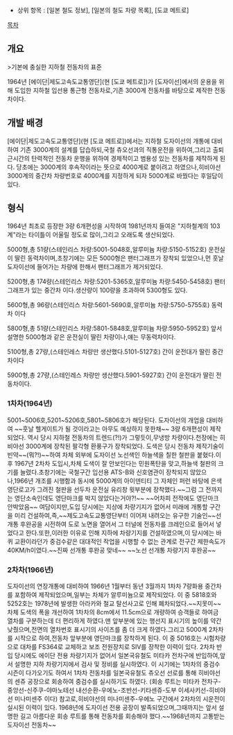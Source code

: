 * 상위 항목 : [일본 철도 정보], [일본의 철도 차량 목록], [도쿄 메트로]

[[목차]]

== 개요 ==
>기본에 충실한 지하철 전동차의 표준

1964년 [에이단|제도고속도교통영단](현 [도쿄 메트로])가 [도자이선]에서의 운용을 위해 도입한 지하철 입선용 통근형 전동차로,기존 3000계 전동차를 바탕으로 제작한 전동차이다.

== 개발 배경 ==
[에이단|제도고속도교통영단](현 [도쿄 메트로])에서는 지하철 도자이선의 개통에 대비하여 기존 3000계의 설계를 답습하되,국철 츄오선과의 직통운전을 위하여,그리고 출퇴근시간의 탄력적인 전동차 운행을 위하여 경제적이고 범용성 있는 전동차를 제작하게 된다.
당초에는 3000계의 후속작이라는 뜻으로 4000계로 붙이려고 하였으나,히비야선 3000계의 중간차 차량번호로 4000계를 지정하게 되자 5000계로 바꿨다는 후일담이 있다.

== 형식 ==
1964년 최초로 등장한 3량 6개편성을 시작하여 1981년까지 들여온 "지하철계의 103계"라는 타이틀이 어울릴 정도로 많이,그리고 오래도록 생산되었다.

5000형,총 51량(스테인리스 차량:5001-5048호,알루미늄 차량:5150-5152호) 
운전실이 딸린 동력차이며,초창기에는 모든 5000형은 팬터그래프가 장착되 있었으나,먼 훗날 도자이선에 들어가는 차량에 한해서 팬터그래프가 제거되었다.

5200형,총 174량(스테인리스 차량:5201-5365호,알루미늄 차량:5450-5458호) 
팬터그래프가 있는 중간차 이다.생산량이 100량을 초과하여 5300형도 있다.

5600형,총 96량(스테인리스 차량:5601-5690호,알루미늄 차량:5750-5755호) 
동력차 이다

5800형,총 51량(스테인리스 차량:5801-5848호,알루미늄 차량:5950-5952호)
앞서 설명한 5000형과 같은 운전실이 딸린 차량이나,얘는 무동력차이다.

5100형,총 27량,(스테인레스 차량만 생산했다.5101-5127호) 
간이 운전대가 딸린 중간차이다

5900형,총 27량,(스테인레스 차량만 생산했다.5901-5927호)
간이 운전대가 딸린 전동차이다.

=== 1차차(1964년) ===
5001~5006호,5201~5206호,5801~5806호가 해당된다.
도자이선의 개업을 대비하여 ~~훗날 헬게이트가 될 것이라고는 아무도 예상하지 못한채~~ 3량 6개편성이 제작되었다.
역시 당시 지하철 전동차의 트렌드(?!)가 그렇듯이,무냉방 차량이다.천장에는 히비야선 3000계에 장착된 팔각형 환풍구가 장착되었다.
도색은 당시 전동차 제작기술이 빈약~~(뭐?!)~~하여 차체 외부에 도자이선 노선색인 하늘색을 칠한 철판을 붙혔다.이후 1967년 2차차 도입시,차체 도색이 잘 안보인다는 민원폭탄을 맞고,하늘색 철판의 크기를 늘렸다.초창기에는 국철구간 입선용 ATS-B와 신호염관이 장착되지 않았으나,1966년 개조를 시행함과 동시에 5000계의 아이덴티티 그 자체인 퍼런 바탕에 은색 영단로고가 그려진 철판을 선두차 운전실 유리창 윗부분에 장착했다.~~그럼 그 전까지는 영단소속인데도 영단마크를 박지 않았다는거야?!~~ ~~어차피 전작에도 영단마크 안박았음~~
여담이지만,도입 당시에는 지상에 차량기지가 없어서 미래에 개통할 구간을 미리 건설하여,즉,~~제도고속도교통영단부터 이어져 내려오는 유구한 기술인~~선개통 후완공을 시전하여 도로 노면을 열어서 그 터널에 전동차를 크레인으로 들어서 넣었다고 한다.또한,이러한 이유로 인해 지하에 차량기지를 건설하였으며,이 당시에는 바퀴 교환이라던가 중검수같은 대대적인 작업을 시행할 수 없는 관계로 전구간 제한속도가 40KM/h이였다.~~진짜 선개통 후완공 맞네~~ ~~노선 선개통 차량기지 후완공~~

=== 2차차(1966년) ===
도자이선의 연장개통에 대비하여 1966년 1월부터 동년 3월까지 1차차 7량화용 중간차를 포함하여 제작되었으며,일부는 차체가 알루미늄으로 제작되었다.
이 중 5818호와 5252호는 1978년에 발생한 아라카와 철교 탈선사고로 인해 폐차되었다.~~지못미~~
차체 도색의 폭을 개선하여 1차차의 8cm에서 11.5cm으로 개량하여 승객들로 하여금 열차를 구분하는데 더 편리하게 하였다.맨 앞부분에 있는 행선지 표시기의 높이를 약간 낮췄으며,전면의 열차번호 표시기의 사이즈를 좀 더 크게 하였다.그리고 5000계 2차차를 시작으로 하여,전동차 앞부분에 영단마크를 장착하게 된다.
이 중 5016호는 시험차량으로 대차를 FS364로 교체하고 보조 전원장치로 SIV를 장착한 이력이 있다.
2차차 반입 당시에도 에이단 전용 차량기지가 없어서 일본국유철도 미타카 전차구에 반입하여,앞서 설명한 지하 차량기지에서 검사 및 정비를 실시하였다.
이 시기에는 1차차의 중검수 시즌이 다가오기도 하여서 1차차 전동차를 일본국유철도 츄오선 선로를 통해 히비야선의 센쥬 공장으로 회송하여 중검수를 실시하기도 하였다.
(회송 루트는 미타카 전차구-중앙선-신주쿠-야마노테선 내선순환-우에노-조반선-키타센쥬-도부 이세사키선-히비야선 미나미센주 이다)
참고로,히비야선의 미나미센주-우에노 구간에서 2차차의 시운전이 실시된 이력이 있다.
1968년에 도자이선 전용 공장이 발족되었으며,그때까지는 앞서 설명한 길고 아름다운 회송 루트를 통해 전동차를 회송해야 했다.~~1968년까지 고통받는 도자이선 전동차~~
